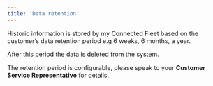 ```yaml
---
title: 'Data retention'
---
```


Historic information is stored by my Connected Fleet based on the customer’s data retention period e.g 6 weeks, 6 months, a year. 

After this period the data is deleted from the system.  

The retention period is configurable, please speak to your **Customer Service Representative** for details.